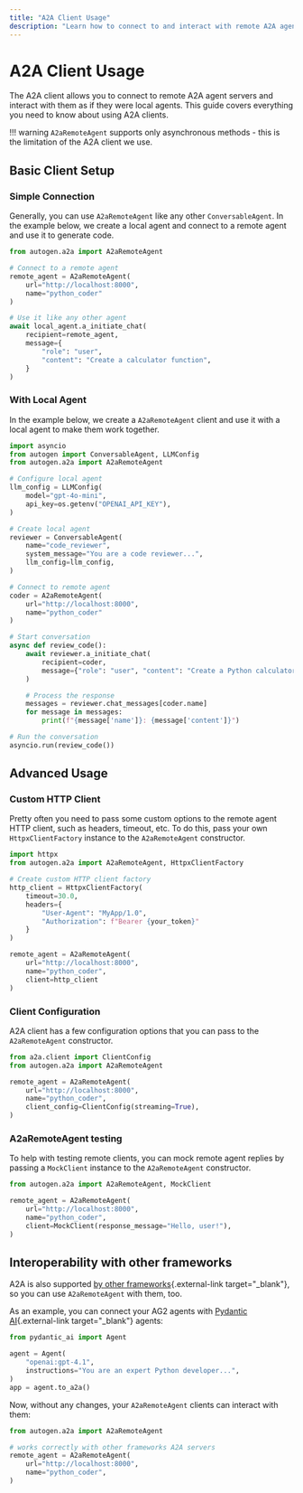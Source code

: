 ```yaml
---
title: "A2A Client Usage"
description: "Learn how to connect to and interact with remote A2A agents from your local applications."
---
```


# A2A Client Usage

The A2A client allows you to connect to remote A2A agent servers and interact with them as if they were local agents. This guide covers everything you need to know about using A2A clients.

!!! warning
    `A2aRemoteAgent` supports only asynchronous methods - this is the limitation of the A2A client we use.

## Basic Client Setup

### Simple Connection

Generally, you can use `A2aRemoteAgent` like any other `ConversableAgent`. In the example below, we create a local agent and connect to a remote agent and use it to generate code.

```python linenums="1"
from autogen.a2a import A2aRemoteAgent

# Connect to a remote agent
remote_agent = A2aRemoteAgent(
    url="http://localhost:8000",
    name="python_coder"
)

# Use it like any other agent
await local_agent.a_initiate_chat(
    recipient=remote_agent,
    message={
        "role": "user",
        "content": "Create a calculator function",
    }
)
```

### With Local Agent

In the example below, we create a `A2aRemoteAgent` client and use it with a local agent to make them work together.

```python linenums="1"
import asyncio
from autogen import ConversableAgent, LLMConfig
from autogen.a2a import A2aRemoteAgent

# Configure local agent
llm_config = LLMConfig(
    model="gpt-4o-mini",
    api_key=os.getenv("OPENAI_API_KEY"),
)

# Create local agent
reviewer = ConversableAgent(
    name="code_reviewer",
    system_message="You are a code reviewer...",
    llm_config=llm_config,
)

# Connect to remote agent
coder = A2aRemoteAgent(
    url="http://localhost:8000",
    name="python_coder"
)

# Start conversation
async def review_code():
    await reviewer.a_initiate_chat(
        recipient=coder,
        message={"role": "user", "content": "Create a Python calculator"}
    )

    # Process the response
    messages = reviewer.chat_messages[coder.name]
    for message in messages:
        print(f"{message['name']}: {message['content']}")

# Run the conversation
asyncio.run(review_code())
```

## Advanced Usage

### Custom HTTP Client

Pretty often you need to pass some custom options to the remote agent HTTP client, such as headers, timeout, etc. To do this, pass your own `HttpxClientFactory` instance to the `A2aRemoteAgent` constructor.

```python linenums="1"
import httpx
from autogen.a2a import A2aRemoteAgent, HttpxClientFactory

# Create custom HTTP client factory
http_client = HttpxClientFactory(
    timeout=30.0,
    headers={
        "User-Agent": "MyApp/1.0",
        "Authorization": f"Bearer {your_token}"
    }
)

remote_agent = A2aRemoteAgent(
    url="http://localhost:8000",
    name="python_coder",
    client=http_client
)
```

### Client Configuration

A2A client has a few configuration options that you can pass to the `A2aRemoteAgent` constructor.

```python linenums="1"
from a2a.client import ClientConfig
from autogen.a2a import A2aRemoteAgent

remote_agent = A2aRemoteAgent(
    url="http://localhost:8000",
    name="python_coder",
    client_config=ClientConfig(streaming=True),
)
```

### A2aRemoteAgent testing

To help with testing remote clients, you can mock remote agent replies by passing a `MockClient` instance to the `A2aRemoteAgent` constructor.

```python linenums="1"
from autogen.a2a import A2aRemoteAgent, MockClient

remote_agent = A2aRemoteAgent(
    url="http://localhost:8000",
    name="python_coder",
    client=MockClient(response_message="Hello, user!"),
)
```

## Interoperability with other frameworks

A2A is also supported [by other frameworks](https://a2a-protocol.org/latest/community/#a2a-integrations){.external-link target="_blank"}, so you can use `A2aRemoteAgent` with them, too.

As an example, you can connect your AG2 agents with [Pydantic AI](https://ai.pydantic.dev/a2a/){.external-link target="_blank"} agents:

```python title="server.py" linenums="1"
from pydantic_ai import Agent

agent = Agent(
    "openai:gpt-4.1",
    instructions="You are an expert Python developer...",
)
app = agent.to_a2a()
```

Now, without any changes, your `A2aRemoteAgent` clients can interact with them:

```python title="client.py" linenums="1"
from autogen.a2a import A2aRemoteAgent

# works correctly with other frameworks A2A servers
remote_agent = A2aRemoteAgent(
    url="http://localhost:8000",
    name="python_coder",
)
```
